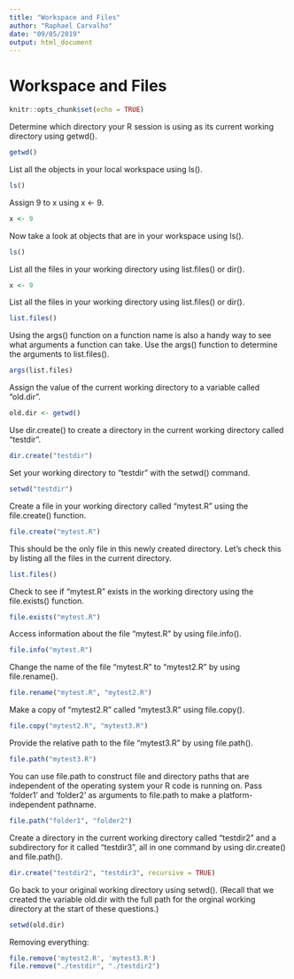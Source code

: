 ```yaml
---
title: "Workspace and Files"
author: "Raphael Carvalho"
date: "09/05/2019"
output: html_document
---
```


# Workspace and Files

```r
knitr::opts_chunk$set(echo = TRUE)
```


Determine which directory your R session is using as its current working
directory using getwd().

```r
getwd()
```


List all the objects in your local workspace using ls().

```r
ls()
```

Assign 9 to x using x <- 9.

```r
x <- 9
```

Now take a look at objects that are in your workspace using ls().

```r
ls()
```

List all the files in your working directory using list.files() or dir().

```r
x <- 9
```

List all the files in your working directory using list.files() or dir().

```r
list.files()
```

Using the args() function on a function name is also a handy way to see
what arguments a function can take. Use the args() function to determine the arguments to list.files().

```r
args(list.files)
```

Assign the value of the current working directory to a variable called
"old.dir".

```r
old.dir <- getwd()
```

Use dir.create() to create a directory in the current working directory
called "testdir".

```r
dir.create("testdir")
```

Set your working directory to "testdir" with the setwd() command.

```r
setwd("testdir")
```

Create a file in your working directory called "mytest.R" using the
file.create() function.

```r
file.create("mytest.R")
```

This should be the only file in this newly created directory. Let's check
this by listing all the files in the current directory.

```r
list.files()
```

Check to see if "mytest.R" exists in the working directory using the
file.exists() function.

```r
file.exists("mytest.R")
```

Access information about the file "mytest.R" by using file.info().

```r
file.info("mytest.R")
```

Change the name of the file "mytest.R" to "mytest2.R" by using
file.rename().

```r
file.rename("mytest.R", "mytest2.R")
```

Make a copy of "mytest2.R" called "mytest3.R" using file.copy().

```r
file.copy("mytest2.R", "mytest3.R")
```

Provide the relative path to the file "mytest3.R" by using file.path().

```r
file.path("mytest3.R")
```

You can use file.path to construct file and directory paths that are
independent of the operating system your R code is running on. Pass
'folder1' and 'folder2' as arguments to file.path to make a
platform-independent pathname.

```r
file.path("folder1", "folder2")
```

Create a directory in the current working directory called "testdir2" and a
subdirectory for it called "testdir3", all in one command by using
dir.create() and file.path().

```r
dir.create("testdir2", "testdir3", recursive = TRUE)
```

Go back to your original working directory using setwd(). (Recall that we
created the variable old.dir with the full path for the orginal working
directory at the start of these questions.)

```r
setwd(old.dir)
```


Removing everything: 

```r
file.remove('mytest2.R', 'mytest3.R')
file.remove("./testdir", "./testdir2")
```
